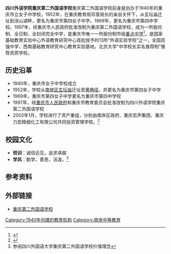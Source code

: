 {{Infobox School
| name        = 四川外语学院<br >重庆第二外国语学校
| other_name    = Chongqing No.2 Foreign Language School
| image       =
| motto       = 诚信远见，追求卓越。
| established  =  1940年
| type        = [[公立|公立]]中学
| religion    = 
| affiliation =
| district    = {{CHN}}[[重庆市|重庆市]]南岸区
| grades      = 
| president   =  尹厚霖
| principal   = 
| dean        = 
| college     = 
| area        = 72,000平米
| sc          =
| cs          =
| faculty     = 
| staff       = 422
| students    = 5,000人
| athletics   = 
| conference  = 
| colors      = 
| mascot      = 
| magazine    = 
| free_label  = 
| free_text   = 
| free_label2 = 
| free_text2  = 
| free_label3 = 
| free_text3  = 
| address     = [[重庆市|重庆市]][[南岸区|南岸区]]黄桷垭龙洞坡70号
| website     = http://www.cqew.com.cn/
}}

'''四川外语学院重庆第二外国语学校'''重庆第二外国语学校前身是创办于1940年的重庆市立女子中学校。1952年，在重庆教育局邓垦局长的亲自关怀下，从玄坛庙迁址到涂山湖畔，更名为重庆市第四女子中学。1969年，更名为重庆市第四中学校。1997年，经重庆市人民政府批准改制为重庆第二外国语学校，成为一所股份制、全日制、全封闭完全中学，是重庆市唯一一所股份制市级[[重点中学|重点中学]]<ref>{{cite web|url=http://www.cq.gov.cn/zwgk/zfxx/2014/7/25/1326890.shtml |title=重庆市南岸区多举措推进区域教育特色发展 |publisher=重庆市政府网 |date=2014-07-26 |accessdate=2016-08-11 }}</ref>。是国家基础教育实验中心外语教育研究中心首批授予的13所“外语实验学校”之一，全国百强中学，西南基础教育研究中心教育实验基地，北京大学"中学校长实名推荐制"推荐资质学校。

== 历史沿革 ==
*1940年，重庆市女子中学校成立
*1952年，学校从[[南岸区|南岸区]][[玄坛庙|玄坛庙]]迁址至[[黄桷垭|黄桷垭]]，并更名为重庆市第四女子中学
*1969年，重庆市第四女子中学更名为重庆市第四中学校
*1997年，经[[重庆市人民政府|重庆市人民政府]]和重庆市教育委员会批准改制为四川外语学院重庆第二外国语学校
*2002年1月，学校进行了资产重组，分别由南岸区政府、重庆宏声集团、重庆力宏精细化工有限公司共同投资管理学校。<ref>{{cite web |url=http://cqew.paibid.com/www/site/site_index_2_4.shtml |title=学校简介 |accessdate=2016-08-11 |publisher=四川外国语大学重庆第二外国语学校 }}{{Dead link|date=2018年7月 |bot=InternetArchiveBot |fix-attempted=yes }}</ref>

== 校园文化 ==
*'''校训'''：诚信远见，追求卓越
*'''学风'''：勤学，善思，活泼。<ref>参阅四川外国语大学重庆第二外国语学校价值理念</ref>

== 参考资料 ==
{{reflist}}

== 外部链接 ==
*[https://web.archive.org/web/20160322103353/http://www.cqew.com.cn/ 重庆第二外国语学校]

{{Authority control}}
[[Category:1940年创建的教育机构|Category:1940年创建的教育机构]]
[[Category:南岸中等教育|Category:南岸中等教育]]